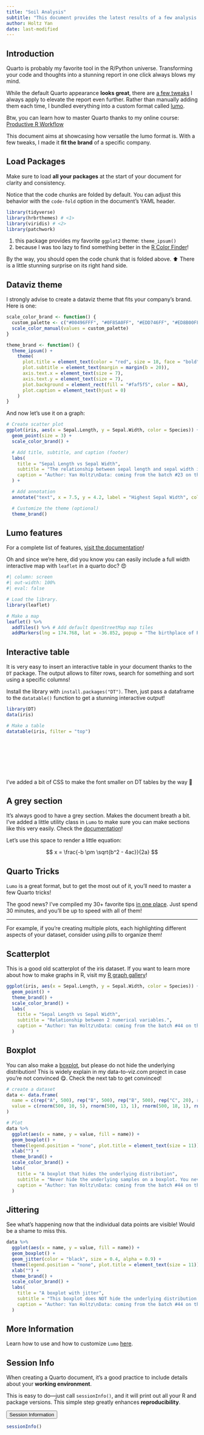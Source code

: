 ```yaml
---
title: "Soil Analysis"
subtitle: "This document provides the latest results of a few analysis run by Celesta lab. It also showcases what's possible to do with <code>lumo</code>, a minimalist quarto template."                                    
author: Holtz Yan
date: last-modified
---
```





## Introduction

Quarto is probably my favorite tool in the R/Python universe. Transforming your code and thoughts into a stunning report in one click always blows my mind.

While the default Quarto appearance **looks great**, there are [a few tweaks](https://www.productive-r-workflow.com/quarto-tricks) I always apply to elevate the report even further. Rather than manually adding them each time, I bundled everything into a custom format called [lumo](https://www.productive-r-workflow.com/r/bonus/lumo-quarto-template).


::: {.column-margin}

Btw, you can learn how to master Quarto thanks to my online course: [Productive R Workflow](https://www.productive-r-workflow.com)

:::


This document aims at showcasing how versatile the lumo format is. With a few tweaks, I made it **fit the brand** of a specific company.


## Load Packages

Make sure to load **all your packages** at the start of your document for clarity and consistency.

Notice that the code chunks are folded by default. You can adjust this behavior with the `code-fold` option in the document's YAML header.


```r
library(tidyverse)
library(hrbrthemes) # <1>
library(viridis) # <2>
library(patchwork)
```

1. this package provides my favorite `ggplot2` theme: `theme_ipsum()`
2. because I was too lazy to find something better in the [R Color Finder](https://r-graph-gallery.com/color-palette-finder)!

:::{.callout}
By the way, you should open the code chunk that is folded above. ⬆️
There is a little stunning surprise on its right hand side.
:::


## Dataviz theme

I strongly advise to create a dataviz theme that fits your company's brand. Here is one:

```r
scale_color_brand <- function() {
  custom_palette <- c("#00496FFF", "#0F85A0FF", "#EDD746FF", "#ED8B00FF", "#DD4124FF")
  scale_color_manual(values = custom_palette)
}

theme_brand <- function() {
  theme_ipsum() +
    theme(
      plot.title = element_text(color = "red", size = 18, face = "bold"),
      plot.subtitle = element_text(margin = margin(b = 20)),
      axis.text.x = element_text(size = 7),
      axis.text.y = element_text(size = 7),
      plot.background = element_rect(fill = "#faf5f5", color = NA),
      plot.caption = element_text(hjust = 0)
    )
}
```

And now let's use it on a graph:

```r
# Create scatter plot
ggplot(iris, aes(x = Sepal.Length, y = Sepal.Width, color = Species)) +
  geom_point(size = 3) +
  scale_color_brand() +

  # Add title, subtitle, and caption (footer)
  labs(
    title = "Sepal Length vs Sepal Width",
    subtitle = "The relationship between sepal length and sepal width is very strong inside\neach species. It's worth noting that Setosa is very different, with a higher\nsepal width and lower sepal length on average",
    caption = "Author: Yan Holtz\nData: coming from the batch #23 on the 3rd of October"
  ) +

  # Add annotation
  annotate("text", x = 7.5, y = 4.2, label = "Highest Sepal Width", color = "red", size = 4, hjust = 0) +

  # Customize the theme (optional)
  theme_brand()
```


## Lumo features

For a complete list of features, [visit the documentation](https://www.productive-r-workflow.com/r/bonus/lumo-quarto-template)!

Oh and since we're here, did you know you can easily include a full width interactive map with `leaflet` in a quarto doc? 😍
```r
#| column: screen
#| out-width: 100%
#| eval: false

# Load the library.
library(leaflet)

# Make a map
leaflet() %>%
  addTiles() %>% # Add default OpenStreetMap map tiles
  addMarkers(lng = 174.768, lat = -36.852, popup = "The birthplace of R")
```




## Interactive table

It is very easy to insert an interactive table in your document thanks to the `DT` package. The output allows to filter rows, search for something and sort using a specific columns!

Install the library with `install.packages("DT")`. Then, just pass a dataframe to the `datatable()` function to get a stunning interactive output!

```r
library(DT)
data(iris)

# Make a table
datatable(iris, filter = "top")
```

::: {.column-margin}
<br/><br/><br/><br/><br/><br/>
I've added a bit of CSS to make the font smaller on DT tables by the way 🙂
:::



## A grey section

::: {.cell .page-columns .page-full .column-screen .grey-section}
It's always good to have a grey section. Makes the document breath a bit. I've added a little utility class in `Lumo` to make sure you can make sections like this very easily. Check the [documentation](https://www.productive-r-workflow.com/r/bonus/lumo-quarto-template)!

Let's use this space to render a little equation:

$$
x = \frac{-b \pm \sqrt{b^2 - 4ac}}{2a}
$$
:::





## Quarto Tricks

`Lumo` is a great format, but to get the most out of it, you’ll need to master a few Quarto tricks!

The good news? I’ve compiled my 30+ favorite tips [in one place](https://www.productive-r-workflow.com/quarto-tricks). Just spend 30 minutes, and you'll be up to speed with all of them!

<hr/>

For example, if you're creating multiple plots, each highlighting different aspects of your dataset, consider using *pills* to organize them!


::: {.panel-tabset .nav-pills}

## Scatterplot

This is a good old scatterplot of the iris dataset. If you want to learn more about how to make graphs in R, visit my [R graph gallery](https://www.r-graph-gallery.com)!


```r
ggplot(iris, aes(x = Sepal.Length, y = Sepal.Width, color = Species)) +
  geom_point() +
  theme_brand() +
  scale_color_brand() +
  labs(
    title = "Sepal Length vs Sepal Width",
    subtitle = "Relationship between 2 numerical variables.",
    caption = "Author: Yan Holtz\nData: coming from the batch #44 on the 3rd of October"
  )
```

## Boxplot

You can also make a [boxplot](https://r-graph-gallery.com/89-box-and-scatter-plot-with-ggplot2.html), but please do not hide the underlying distribution! This is widely explain in my data-to-viz.com project in case you're not convinced 😋. Check the next tab to get convinced!

```r
# create a dataset
data <- data.frame(
  name = c(rep("A", 500), rep("B", 500), rep("B", 500), rep("C", 20), rep("D", 100)),
  value = c(rnorm(500, 10, 5), rnorm(500, 13, 1), rnorm(500, 18, 1), rnorm(20, 25, 4), rnorm(100, 12, 1))
)

# Plot
data %>%
  ggplot(aes(x = name, y = value, fill = name)) +
  geom_boxplot() +
  theme(legend.position = "none", plot.title = element_text(size = 11)) +
  xlab("") +
  theme_brand() +
  scale_color_brand() +
  labs(
    title = "A boxplot that hides the underlying distribution",
    subtitle = "Never hide the underlying samples on a boxplot. You never know what's behind!?\n(check the next tab: with jittering)",
    caption = "Author: Yan Holtz\nData: coming from the batch #44 on the 3rd of October"
  )
```

## Jittering
See what's happening now that the individual data points are visible! Would be a shame to miss this.

```r
data %>%
  ggplot(aes(x = name, y = value, fill = name)) +
  geom_boxplot() +
  geom_jitter(color = "black", size = 0.4, alpha = 0.9) +
  theme(legend.position = "none", plot.title = element_text(size = 11)) +
  xlab("") +
  theme_brand() +
  scale_color_brand() +
  labs(
    title = "A boxplot with jitter",
    subtitle = "This boxplot does NOT hide the underlying distribution.\nIt is much more powerful and reveals some massive differences between groups!",
    caption = "Author: Yan Holtz\nData: coming from the batch #44 on the 3rd of October"
  )
```


:::




## More Information

Learn how to use and how to customize `Lumo` [here](https://www.productive-r-workflow.com/r/bonus/lumo-quarto-template).







## Session Info

When creating a Quarto document, it's a good practice to include details about your **working environment**. 

This is easy to do—just call `sessionInfo()`, and it will print out all your R and package versions. This simple step greatly enhances **reproducibility**.


<button type="button" data-bs-toggle="collapse" data-bs-target="#collapseOne" >Session Information</button><div id="collapseOne" class="accordion-collapse collapse"><div>


```r
sessionInfo()
```

</div></div>


